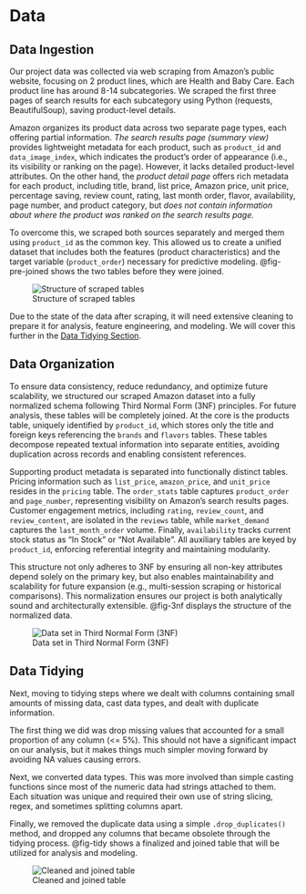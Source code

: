# Data

## Data Ingestion

Our project data was collected via web scraping from Amazon’s public website, focusing on 2 product lines, which are Health and Baby Care. Each product line has around 8-14 subcategories. We scraped the first three pages of search results for each subcategory using Python (requests, BeautifulSoup), saving product-level details.

Amazon organizes its product data across two separate page types, each offering partial information. *The search results page (summary view)* provides lightweight metadata for each product, such as `product_id` and `data_image_index`, which indicates the product’s order of appearance (i.e., its visibility or ranking on the page). However, it lacks detailed product-level attributes. On the other hand, the *product detail page* offers rich metadata for each product, including title, brand, list price, Amazon price, unit price, percentage saving, review count, rating, last month order, flavor, availability, page number, and product category, but *does not contain information about where the product was ranked on the search results page.* 

To overcome this, we scraped both sources separately and merged them using `product_id` as the common key. This allowed us to create a unified dataset that includes both the features (product characteristics) and the target variable (`product_order`) necessary for predictive modeling. @fig-pre-joined shows the two tables before they were joined.

![Structure of scraped tables](images/pre_joined_data.png){#fig-pre-joined}

Due to the state of the data after scraping, it will need extensive cleaning to prepare it for analysis, feature engineering, and modeling. We will cover this further in the [Data Tidying Section](#data-tidying).

## Data Organization

To ensure data consistency, reduce redundancy, and optimize future scalability, we structured our scraped Amazon dataset into a fully normalized schema following Third Normal Form (3NF) principles. For future analysis, these tables will be completely joined. At the core is the products table, uniquely identified by `product_id`, which stores only the title and foreign keys referencing the `brands` and `flavors` tables. These tables decompose repeated textual information into separate entities, avoiding duplication across records and enabling consistent references.

Supporting product metadata is separated into functionally distinct tables. Pricing information such as `list_price`, `amazon_price`, and `unit_price` resides in the `pricing` table. The `order_stats` table captures `product_order` and `page_number`, representing visibility on Amazon’s search results pages. Customer engagement metrics, including `rating`, `review_count`, and `review_content`, are isolated in the `reviews` table, while `market_demand` captures the `last_month_order` volume. Finally, `availability` tracks current stock status as "In Stock" or "Not Available". All auxiliary tables are keyed by `product_id`, enforcing referential integrity and maintaining modularity.

This structure not only adheres to 3NF by ensuring all non-key attributes depend solely on the primary key, but also enables maintainability and scalability for future expansion (e.g., multi-session scraping or historical comparisons). This normalization ensures our project is both analytically sound and architecturally extensible. @fig-3nf displays the structure of the normalized data.

![Data set in Third Normal Form (3NF)](images/normalized_data.png){#fig-3nf}

## Data Tidying

Next, moving to tidying steps where we dealt with columns containing small amounts of missing data, cast data types, and dealt with duplicate information. 

The first thing we did was drop missing values that accounted for a small proportion of any column (<= 5%). This should not have a significant impact on our analysis, but it makes things much simpler moving forward by avoiding NA values causing errors.

Next, we converted data types. This was more involved than simple casting functions since most of the numeric data had strings attached to them. Each situation was unique and required their own use of string slicing, regex, and sometimes splitting columns apart. 

Finally, we removed the duplicate data using a simple `.drop_duplicates()` method, and dropped any columns that became obsolete through the tidying process. @fig-tidy shows a finalized and joined table that will be utilized for analysis and modeling.

![Cleaned and joined table](images/tidy_data.png){#fig-tidy}